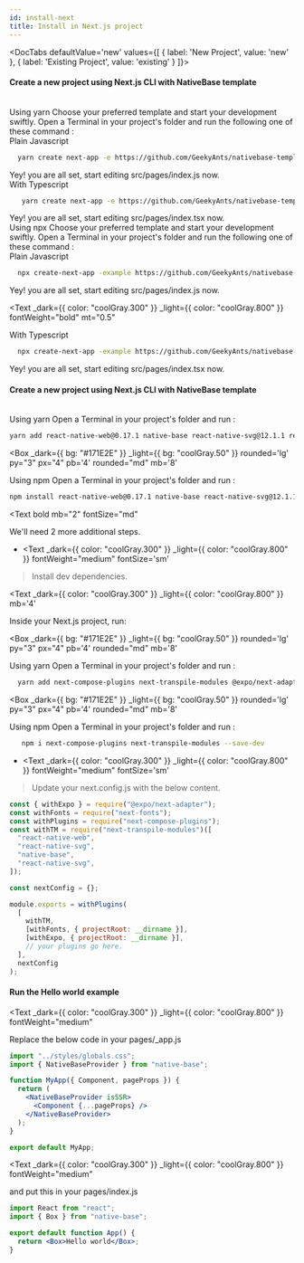 ```yaml
---
id: install-next
title: Install in Next.js project
---
```



  <DocTabs
  defaultValue='new'
  values={[
  { label: 'New Project', value: 'new' },
  { label: 'Existing Project', value: 'existing' }
  ]}>

  <DocTabItem value="new">
  <Box mt='3' />

#### Create a new project using Next.js CLI with NativeBase template

<br/>
<Box>
<Box 
 _dark={{ bg: "#171E2E" }}
_light={{ bg: "coolGray.50" }}
rounded='lg' 
py="3"
px="4"
pb='4'
rounded="md"
mb='8'
>
<Text bold mb="2" fontSize="md" >
  Using yarn
</Text>
<Text
  _dark={{ color: "coolGray.300" }}
  _light={{ color: "coolGray.800" }}
>
  Choose your preferred template and start your development swiftly. Open a Terminal in your project's folder and run the following one of these command :
</Text>
<br />
<Text
  _dark={{ color: "coolGray.300" }}
  _light={{ color: "coolGray.800" }}
  fontWeight="bold"
>
  Plain Javascript
</Text>

```bash
  yarn create next-app -e https://github.com/GeekyAnts/nativebase-templates/tree/master/nextjs-with-native-base
```

<Text fontSize="sm" lineHeight="sm">
  Yey! you are all set, start editing src/pages/index.js now.
</Text>
<br />
<Text
  mt="0.5"
  _dark={{ color: "coolGray.300" }}
  _light={{ color: "coolGray.800" }}
  fontWeight="bold"
>
  With Typescript
</Text>

```bash
   yarn create next-app -e https://github.com/GeekyAnts/nativebase-templates/tree/master/nextjs-with-native-base-typescript
```

<Text fontSize="sm" lineHeight="sm">
  Yey! you are all set, start editing src/pages/index.tsx now.
</Text>
</Box>

<br />
<Box 
 _dark={{ bg: "#171E2E" }}
_light={{ bg: "coolGray.50" }}
rounded='lg' 
py="3"
px="4"
rounded="md"
mb='8'
> 
<Text bold mb="2" fontSize="md" >
  Using npx
</Text>
<Text
  _dark={{ color: "coolGray.300" }}
  _light={{ color: "coolGray.800"}}
>
 Choose your preferred template and start your development swiftly. Open a Terminal in your project's folder and run the following one of these command :
</Text>
<br />
<Text
  _dark={{ color: "coolGray.300" }}
  _light={{ color: "coolGray.800" }}
  fontWeight="bold"
  fontSize='sm'
>
  Plain Javascript
</Text>

```bash
  npx create-next-app -example https://github.com/GeekyAnts/nativebase-templates/tree/master/nextjs-with-native-base
```

<Text fontSize="sm" lineHeight="sm">
  Yey! you are all set, start editing src/pages/index.js now.
</Text>
<br />

<Text
  _dark={{ color: "coolGray.300" }}
  _light={{ color: "coolGray.800" }}
  fontWeight="bold"
  mt="0.5"
>
  With Typescript
</Text>

```bash
  npx create-next-app -example https://github.com/GeekyAnts/nativebase-templates/tree/master/nextjs-with-native-base-typescript
```

<Text fontSize="sm" lineHeight="sm">
  Yey! you are all set, start editing src/pages/index.tsx now.
</Text>
</Box>
</Box>


  </DocTabItem>
<DocTabItem value="existing">


<Box mt='3' />

#### Create a new project using Next.js CLI with NativeBase template

<br/>
<Box 
 _dark={{ bg: "#171E2E" }}
_light={{ bg: "coolGray.50" }}
rounded='lg' 
py="3"
px="4"
pb='4'
rounded="md"
mb='8'
>
<Text bold mb="2" fontSize="md" >
  Using yarn
</Text>
<Text
  _dark={{ color: "coolGray.300" }}
  _light={{ color: "coolGray.800" }}
>
  Open a Terminal in your project's folder and run :
</Text>

```bash
yarn add react-native-web@0.17.1 native-base react-native-svg@12.1.1 react-native-safe-area-context@3.3.2
```

</Box>

<Box 
 _dark={{ bg: "#171E2E" }}
_light={{ bg: "coolGray.50" }}
rounded='lg' 
py="3"
px="4"
pb='4'
rounded="md"
mb='8'
>
<Text bold mb="2" fontSize="md" >
  Using npm
</Text>
<Text
  _dark={{ color: "coolGray.300" }}
  _light={{ color: "coolGray.800" }}
>
  Open a Terminal in your project's folder and run :
</Text>

```bash
npm install react-native-web@0.17.1 native-base react-native-svg@12.1.1 react-native-safe-area-context@3.3.2
```

</Box>

<Text
  bold mb="2" fontSize="md"
 >
  We'll need 2 more additional steps.
</Text>

- <Text 
_dark={{ color: "coolGray.300" }}
  _light={{ color: "coolGray.800" }}
  fontWeight="medium"
  fontSize='sm'
>Install dev dependencies.</Text>

<Text
  _dark={{ color: "coolGray.300" }}
  _light={{ color: "coolGray.800" }}
  mb='4'
>
  Inside your Next.js project, run:
</Text>

<Box 
 _dark={{ bg: "#171E2E" }}
_light={{ bg: "coolGray.50" }}
rounded='lg' 
py="3"
px="4"
pb='4'
rounded="md"
mb='8'
>
<Text bold mb="2" fontSize="md" >
  Using yarn
</Text>
<Text
  _dark={{ color: "coolGray.300" }}
  _light={{ color: "coolGray.800" }}
>
  Open a Terminal in your project's folder and run :
</Text>

```bash
  yarn add next-compose-plugins next-transpile-modules @expo/next-adapter next-fonts -D
```

</Box>

<Box
 _dark={{ bg: "#171E2E" }}
_light={{ bg: "coolGray.50" }}
rounded='lg' 
py="3"
px="4"
pb='4'
rounded="md"
mb='8'
>
<Text bold mb="2" fontSize="md" >
  Using npm
</Text>
<Text
  _dark={{ color: "coolGray.300" }}
  _light={{ color: "coolGray.800" }}
>
  Open a Terminal in your project's folder and run :
</Text>

```bash
   npm i next-compose-plugins next-transpile-modules --save-dev
```

</Box>

- <Text 
_dark={{ color: "coolGray.300" }}
  _light={{ color: "coolGray.800" }}
  fontWeight="medium"
  fontSize='sm'
>Update your next.config.js with the below content.</Text>

 
```js
const { withExpo } = require("@expo/next-adapter");
const withFonts = require("next-fonts");
const withPlugins = require("next-compose-plugins");
const withTM = require("next-transpile-modules")([
  "react-native-web",
  "react-native-svg",
  "native-base",
  "react-native-svg",
]);

const nextConfig = {};

module.exports = withPlugins(
  [
    withTM,
    [withFonts, { projectRoot: __dirname }],
    [withExpo, { projectRoot: __dirname }],
    // your plugins go here.
  ],
  nextConfig
);
```
<Box mt='3' />

#### Run the Hello world example

<Text
  _dark={{ color: "coolGray.300" }}
  _light={{ color: "coolGray.800" }}
  fontWeight="medium"
>
Replace the below code in your pages/_app.js
</Text>

```jsx
import "../styles/globals.css";
import { NativeBaseProvider } from "native-base";

function MyApp({ Component, pageProps }) {
  return (
    <NativeBaseProvider isSSR>
      <Component {...pageProps} />
    </NativeBaseProvider>
  );
}

export default MyApp;
```

<Text
  _dark={{ color: "coolGray.300" }}
  _light={{ color: "coolGray.800" }}
  fontWeight="medium"
>
and put this in your pages/index.js
</Text>

```jsx
import React from "react";
import { Box } from "native-base";

export default function App() {
  return <Box>Hello world</Box>;
}
```

  </DocTabItem>
  </DocTabs>


<Box>
  <Box mt="4" mb="8">
    <HStack pl="0" ml="0" space="4">
      <TileLink
        title="Customize NativeBaseProvider"
        url="setup-provider"
        description="NativeBaseProvider provides theme throughout your application"
        className="bg-blueGray-600 mt-2"
      />
      <TileLink
        title="Theme"
        url="default-theme"
        description="Read more about the default NativeBase theme and how to override it"
        className="bg-blueGray-600  mt-2"
      />
    </HStack>
    <Box mt="2" pl="0" ml="0">
    <HStack pl="0" ml="0" space="4">
      <TileLink
        title="Utility props"
        url="utility-props"
        description="Shorthands of commonly used styling props which maps with the provided theme"
        className="bg-blueGray-600"
      />
       <TileLink
        title="NativeBase next adapter"
        url="next-adapter"
        description="To use Next.js with native-base for web we recommend that you use a library called @native-base/next-adapter to handle the configuration and integration of the tools."
        className="bg-blueGray-600"
      />
      </HStack>
    </Box>
  </Box>
</Box>

<RNWebNote />
